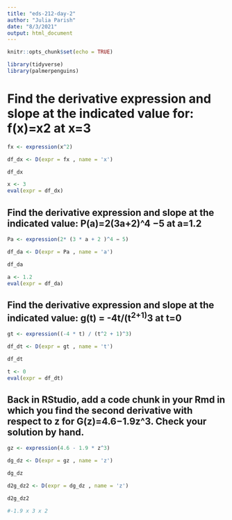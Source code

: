 ```yaml
---
title: "eds-212-day-2"
author: "Julia Parish"
date: "8/3/2021"
output: html_document
---
```


```r
knitr::opts_chunk$set(echo = TRUE)

library(tidyverse)
library(palmerpenguins)

```
# Find the derivative expression and slope at the indicated value for: f(x)=x2 at x=3


```r

fx <- expression(x^2)

df_dx <- D(expr = fx , name = 'x')

df_dx

x <- 3
eval(expr = df_dx)

```
## Find the derivative expression and slope at the indicated value: P(a)=2(3a+2)^4 −5 at a=1.2
```r

Pa <- expression(2* (3 * a + 2 )^4 − 5)

df_da <- D(expr = Pa , name = 'a')

df_da

a <- 1.2
eval(expr = df_da)


```
## Find the derivative expression and slope at the indicated value: g(t) =  -4t/(t^2+1)^3 at t=0


```r

gt <- expression((-4 * t) / (t^2 + 1)^3)

df_dt <- D(expr = gt , name = 't')

df_dt

t <- 0
eval(expr = df_dt)


```

## Back in RStudio, add a code chunk in your Rmd in which you find the second derivative with respect to z for G(z)=4.6−1.9z^3. Check your solution by hand.

```r

gz <- expression(4.6 - 1.9 * z^3)

dg_dz <- D(expr = gz , name = 'z')

dg_dz

d2g_dz2 <- D(expr = dg_dz , name = 'z')

d2g_dz2

#-1.9 x 3 x 2 

```




